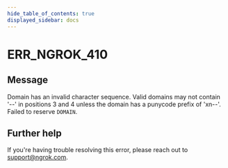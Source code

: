 ```yaml
---
hide_table_of_contents: true
displayed_sidebar: docs
---
```



# ERR_NGROK_410

## Message

Domain has an invalid character sequence. Valid domains may not contain '--' in positions 3 and 4 unless the domain has a punycode prefix of 'xn--'. Failed to reserve `DOMAIN`.

<ErrorDetails error="err_ngrok_410" />

## Further help

If you're having trouble resolving this error, please reach out to [support@ngrok.com](mailto:support@ngrok.com?subject=Help%20with%20ERR_NGROK_410).

